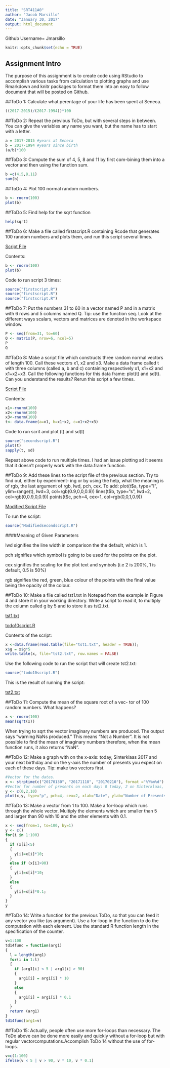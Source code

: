 ---
title: "SRT411A0"
author: "Jacob Marsillo"
date: "January 30, 2017"
output: html_document
---
Github Username= Jmarsillo

```{r setup, include=FALSE}
knitr::opts_chunk$set(echo = TRUE)
```

## Assignment Intro

The purpose of this assignment is to create code using RStudio to accomplish various tasks from calculation to plotting graphs and use Rmarkdown and knitr packages to format them into an easy to follow document that will be posted on Github. 


##ToDo 1:
Calculate what perentage of your life has been spent at Seneca.
```{r}
((2017-2015)/(2017-1994))*100
```


##ToDo 2:
Repeat the previous ToDo, but with several steps in between. You can give the variables any name you want, but the name has to start with a letter.
```{r}
a = 2017-2015 #years at Seneca
b = 2017-1994 #years since birth
(a/b)*100
```


##ToDo 3:
Compute the sum of 4, 5, 8 and 11 by first com-bining them into a vector and then using the function sum.
```{r}
b =c(4,5,8,11)
sum(b)
```


##ToDo 4:
Plot 100 normal random numbers.
```{r}
b <- rnorm(100)
plot(b)
```


##ToDo 5:
Find help for the sqrt function
```{r eval=FALSE}
help(sqrt)
```


##ToDo 6:
Make a file called firstscript.R containing Rcode that generates 100 random numbers and plots them, and run this script several times.

[Script File](https://github.com/jmarsillo/SRT411-Assignment-0/blob/master/firstscript.R) 

Contents:
```{r eval=FALSE}
b <- rnorm(100)
plot(b)
```
Code to run script 3 times:
```{r}
source("firstscript.R")
source("firstscript.R")
source("firstscript.R")
```


##ToDo 7:
Put the numbers 31 to 60 in a vector named P and in a matrix with 6 rows and 5 columns named Q. Tip: use the function seq. Look at the different ways scalars, vectors and matrices are denoted in the workspace window.
```{r}
P <- seq(from=31, to=60)
Q <- matrix(P, nrow=6, ncol=5)
P
Q
```


##ToDo 8:
Make a script file which constructs three random normal vectors of length 100. Call these vectors x1, x2 and x3. Make a data frame called t with three columns (called a, b and c) containing respectively x1, x1+x2 and x1+x2+x3.
Call the following functions for this data frame: plot(t) and sd(t). Can you understand the results? Rerun this script a few times.

[Script File](https://github.com/jmarsillo/SRT411-Assignment-0/blob/master/secondscript.R)

Contents:
```{r eval=FALSE}
x1<-rnorm(100)
x2<-rnorm(100)
x3<-rnorm(100)
t<- data.frame(a=x1, b=x1+x2, c=x1+x2+x3)
```

Code to run scrit and plot (t) and sd(t)
```{r}
source("secondscript.R")
plot(t)
sapply(t, sd)
```
Repeat above code to run multiple times. I had an issue plotting sd it seems that it doesn't properly work with the data.frame function.


##ToDo 9:
Add these lines to the script file of the previous section. Try to find out, either by experiment- ing or by using the help, what the meaning is of rgb, the last argument of rgb, lwd, pch, cex.
To add:
plot(t$a, type="l", ylim=range(t),
     lwd=3, col=rgb(0.9,0,0,0.9))
lines(t$b, type="s", lwd=2,
      col=rgb(0,0.9,0,0.9))
points(t$c, pch=4, cex=1,
       col=rgb(0,0,1,0.9))


[Modified Script File](https://github.com/jmarsillo/SRT411-Assignment-0/blob/master/Modifiedsecondscript.R)

To run the script:
```{r}
source("Modifiedsecondscript.R")
```

####Meaning of Given Parameters

lwd signifies the line width in comparison the the default, which is 1.

pch signifies which symbol is going to be used for the points on the plot.

cex signifies the scaling for the plot text and symbols (i.e 2 is 200%, 1 is default, 0.5 is 50%)

rgb signifies the red, green, blue colour of the points with the final value being the opacity of the colour.


##ToDo 10:
Make a file called tst1.txt in Notepad from the example in Figure 4 and store it in your working directory. Write a script to read it, to multiply the column called g by 5 and to store it as tst2.txt.

[tst1.txt](https://github.com/jmarsillo/SRT411-Assignment-0/blob/master/tst1.txt)


[todo10script.R](https://github.com/jmarsillo/SRT411-Assignment-0/blob/master/todo10script.R)

Contents of the script:
```{r eval=FALSE}
x <-data.frame(read.table(file="tst1.txt", header = TRUE));
x$g = x$g*5
write.table(x, file="tst2.txt", row.names = FALSE)
```

Use the following code to run the script that will create tst2.txt:
```{r eval=FALSE}
source("todo10script.R")
```
This is the result of running the script:

[tst2.txt](https://github.com/jmarsillo/SRT411-Assignment-0/blob/master/tst2.txt)


##ToDo 11:
Compute the mean of the square root of a vec- tor of 100 random numbers. What happens?
```{r}
x <- rnorm(100)
mean(sqrt(x))
```

When trying to sqrt the vector imaginary numbers are produced. The output says "warning NaNs produced." This means "Not a Number". It is not possible to find the mean of imaginary numbers therefore, when the mean function runs, it also returns "NaN".


##ToDo 12:
Make a graph with on the x-axis: today, Sinterklaas 2017 and your next birthday and on the y-axis the number of presents you expect on each of these days. Tip: make two vectors first.
```{r}
#Vector for the dates.
x <- strptime(c("20170130", "20171118", "20170210"), format ="%Y%m%d")
#Vector for number of presents on each day: 0 today, 2 on Sinterklaas, and 10 on my birthday.
y <- c(0,2,10)
plot(x,y, type="p", pch=4, cex=2, xlab="Date", ylab="Number of Presents", col=rgb(0,1,0,1))
```


##ToDo 13:
Make a vector from 1 to 100. Make a for-loop which runs through the whole vector. Multiply the elements which are smaller than 5 and larger than 90 with 10 and the other elements with 0.1.
```{r}
x <- seq(from=1, to=100, by=1)
y <- c()
for(i in 1:100)
{
  if (x[i]<5)
  {
    y[i]=x[i]*10;
  }
  else if (x[i]>90)
  {
    y[i]=x[i]*10;
  }
  else
  {
    y[i]=x[i]*0.1;
  }
}
y
```


##ToDo 14:
Write a function for the previous ToDo, so that you can feed it any vector you like (as argument). Use a for-loop in the function to do the computation with each element. Use the standard R function length in the specification of the counter.
```{r}
v=1:100
td14func = function(arg1)
{
  l = length(arg1)
  for(i in 1:l)
  {
    if (arg1[i] < 5 | arg1[i] > 90)
    {
      arg1[i] = arg1[i] * 10
    } 
    else
    {
      arg1[i] = arg1[i] * 0.1
    }
  }
  return (arg1)
}
td14func(arg1=v)
```


##ToDo 15:
Actually, people often use more for-loops than necessary. The ToDo above can be done more easily and quickly without a for-loop but with regular vectorcomputations.Accomplish ToDo 14 without the use of for-loops.
```{r}
v=c(1:100)
ifelse(v < 5 | v > 90, v * 10, v * 0.1)
```
